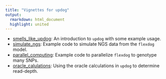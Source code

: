 ```yaml
---
title: "Vignettes for updog"
output: 
  rmarkdown: html_document
  highlight: united
---
```


* [smells_like_updog](smells_like_updog.html): An introduction to `updog` with some example usage.
* [simulate_ngs](simulate_ngs.html): Example code to simulate NGS data from the `flexdog` model.
* [parallel_computing](parallel_computing.html): Example code to parallelize `flexdog` to genotype many SNPs.
* [oracle_calulations](oracle_calculations.html): Using the oracle calculations in `updog` to determine read-depth.
